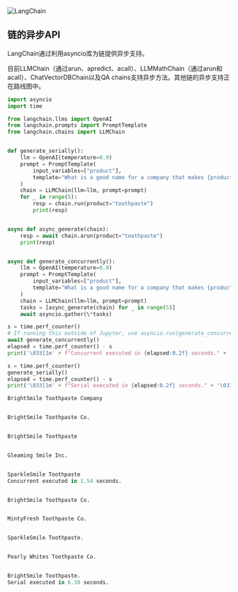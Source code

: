 

<Head>
  <script>
    {
      `(function() {
         var _hmt = _hmt || [];
(function() {
  var hm = document.createElement("script");
  hm.src = "https://hm.baidu.com/hm.js?e60fb290e204e04c5cb6f79b0ac1e697";
  var s = document.getElementsByTagName("script")[0]; 
  s.parentNode.insertBefore(hm, s);
})();
       })();`
    }
  </script>
</Head>

![LangChain](https://pica.zhimg.com/50/v2-56e8bbb52aa271012541c1fe1ceb11a2_r.gif)



## 链的异步API

LangChain通过利用asyncio库为链提供异步支持。

目前LLMChain（通过arun、apredict、acall）、LLMMathChain（通过arun和acall）、ChatVectorDBChain以及QA chains支持异步方法。其他链的异步支持正在路线图中。
 







```python
import asyncio
import time

from langchain.llms import OpenAI
from langchain.prompts import PromptTemplate
from langchain.chains import LLMChain


def generate_serially():
    llm = OpenAI(temperature=0.9)
    prompt = PromptTemplate(
        input_variables=["product"],
        template="What is a good name for a company that makes {product}?",
    )
    chain = LLMChain(llm=llm, prompt=prompt)
    for _ in range(5):
        resp = chain.run(product="toothpaste")
        print(resp)


async def async_generate(chain):
    resp = await chain.arun(product="toothpaste")
    print(resp)


async def generate_concurrently():
    llm = OpenAI(temperature=0.9)
    prompt = PromptTemplate(
        input_variables=["product"],
        template="What is a good name for a company that makes {product}?",
    )
    chain = LLMChain(llm=llm, prompt=prompt)
    tasks = [async_generate(chain) for _ in range(5)]
    await asyncio.gather(\*tasks)

s = time.perf_counter()
# If running this outside of Jupyter, use asyncio.run(generate_concurrently())
await generate_concurrently()
elapsed = time.perf_counter() - s
print('\033[1m' + f"Concurrent executed in {elapsed:0.2f} seconds." + '\033[0m')

s = time.perf_counter()
generate_serially()
elapsed = time.perf_counter() - s
print('\033[1m' + f"Serial executed in {elapsed:0.2f} seconds." + '\033[0m')

```








```python
BrightSmile Toothpaste Company


BrightSmile Toothpaste Co.


BrightSmile Toothpaste


Gleaming Smile Inc.


SparkleSmile Toothpaste
Concurrent executed in 1.54 seconds.


BrightSmile Toothpaste Co.


MintyFresh Toothpaste Co.


SparkleSmile Toothpaste.


Pearly Whites Toothpaste Co.


BrightSmile Toothpaste.
Serial executed in 6.38 seconds.

```







